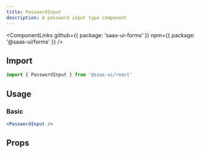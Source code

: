 ```yaml
---
title: PasswordInput
description: A password input type component
---
```


<ComponentLinks
  github={{ package: 'saas-ui-forms' }}
  npm={{ package: '@saas-ui/forms' }}
/>

## Import

```ts
import { PasswordInput } from '@saas-ui/react'
```

## Usage

### Basic

```jsx
<PasswordInput />
```

## Props

<PropsTable of="PasswordInput" />
